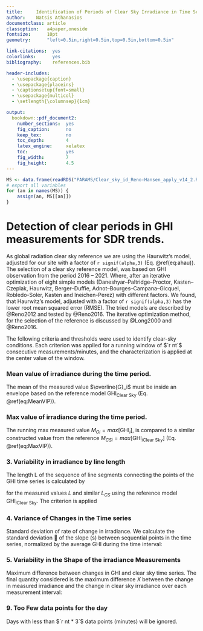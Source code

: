 ```yaml
---
title:     Identification of Periods of Clear Sky Irradiance in Time Series of GHI Measurements Matthew J. Reno and Clifford W. Hansen.
author:    Natsis Athanasios
documentclass: article
classoption:   a4paper,oneside
fontsize:      10pt
geometry:      "left=0.5in,right=0.5in,top=0.5in,bottom=0.5in"

link-citations:  yes
colorlinks:      yes
bibliography:    references.bib

header-includes:
  - \usepackage{caption}
  - \usepackage{placeins}
  - \captionsetup{font=small}
  - \usepackage{multicol}
  - \setlength{\columnsep}{1cm}

output:
  bookdown::pdf_document2:
    number_sections:  yes
    fig_caption:      no
    keep_tex:         no
    toc_depth:        4
    latex_engine:     xelatex
    toc:              yes
    fig_width:        7
    fig_height:       4.5
---
```


```r
MS <- data.frame(readRDS("PARAMS/Clear_sky_id_Reno-Hansen_apply_v14_2.Rds"))
# export all variables
for (an in names(MS)) {
    assign(an, MS[[an]])
}
```

# Detection of clear periods in GHI measurements for SDR trends.

As global radiation clear sky reference we are using the Haurwitz’s model, adjusted for our site with a factor of `r signif(alpha,3)` (Eq. \@ref(eq:ahau)).
The selection of a clear sky reference model, was based on GHI observation from the period 2016 – 2021.
Where, after an iterative optimization of eight simple models (Daneshyar–Paltridge–Proctor, Kasten–Czeplak, Haurwitz, Berger–Duffie, Adnot–Bourges–Campana–Gicquel, Robledo-Soler, Kasten and Ineichen-Perez) with different factors.
We found, that Haurwitz’s model, adjusted with a factor of `r signif(alpha,3)` has the lower root mean squared error (RMSE). 
The tried models are described by @Reno2012 and tested by @Reno2016.
The iterative optimization method, for the selection of the reference is discussed by @Long2000 and @Reno2016.

\begin{equation}
\text{GHI}_\text{Clear Sky} = `r signif(alpha,3)` \times 1098 \times \cos( \text{SZA} ) \times \exp \left( \frac{ - 0.057}{\cos(\text{SZA})} \right)  (\#eq:ahau)
\end{equation}

<!-- Also we tested Air mass models with no better results than the $$ AM = \frac{1}{\cos(z)} $$ -->

<!-- ## Only filters for GHI are used for SDR trends -->

<!-- ## Load all data from `DATA/Broad_Band/QCRad_LongShi/QCRad_LongShi_v8_apply_CM21_CHP1_[0-9]{4}.Rds` -->

<!-- ##  Exclude data where `wattGLB < wattHOR` -->

<!-- There are instances where global irradiance is less than direct. -->

<!-- This happens, near sunset and sunrise due to obstacles, -->
<!-- or due to different sunrise/sunset time due to small spatial differences. -->
<!-- We will exclude all this data both for global and direct. -->

<!-- ##  Exclude other bad data identified in raw data -->



<!-- ### Threshold Values for Criteria -->

<!-- For mean and max Most evaluations of clear sky models find that the average -->
<!-- bias error of the model is less than 10%, often around 7% [1, 83]. Therefore, -->
<!-- a fixed threshold of $\pm 75 W / m^2$ within the mean and max of the clear sky model -->
<!-- was chosen. -->

The following criteria and thresholds were used to identify clear-sky conditions.
Each criterion was applied for a running window of $`r nt`$ consecutive measurements/minutes, and the characterization is applied at the center value of the window.


<!-- 1. MeanVIP -->
### Mean value of irradiance during the time period.

The mean of the measured value $\overline{G}_i$ must be inside an envelope based on the reference model $\text{GHI}_\text{Clear Sky}$ (Eq. \@ref(eq:MeanVIP)).

\begin{equation}
`r 1 - CS_ref_rm_VIP_RelLow` \times \overline{\text{GHI}}_{i\text{Clear Sky}} - `r CS_ref_rm_VIP_LowOff`
< \overline{G}_i <
`r 1 + CS_ref_rm_VIP_RelUpp` \times \overline{\text{GHI}}_{i\text{Clear Sky}} + `r CS_ref_rm_VIP_UppOff`
(\#eq:MeanVIP)
\end{equation}


<!-- 2. MaxVIP -->
### Max value of irradiance during the time period.

The running max measured value $M_{Gi} = max[\text{GHI}_{i}]$, is compared to a similar constructed value from the reference $M_{CSi} = max[\text{GHI}_{i\text{Clear Sky}}]$ (Eq. \@ref(eq:MaxVIP)).

\begin{equation}
`r MaxVIP_fct` \times M_{CSi} - `r MaxVIP_off_low`
< M_{Gi} <
`r MaxVIP_fct` \times M_{CSi} + `r MaxVIP_off_upp`
(\#eq:MaxVIP)
\end{equation}


<!-- VIL -->
###  3. Variability in irradiance by line length

 The length L of the sequence of line segments connecting the points of the GHI time
series is calculated by 

\begin{equation}
L = \sum_{i=1}^{n-1}\sqrt{\left ( \text{GHI}_{i+1} - \text{GHI}_{i}\right )^2 + \left ( t_{i+1} - t_i \right )^2}
(\#eq:VILeq)
\end{equation}

for the measured values $L$ and similar $L_{CS}$ using the reference model $\text{GHI}_{i\text{Clear Sky}}$. The criterion is applied

\begin{equation}
`r MinVIL_fct` \times L_{CSi} - `r offVIL_dwl` < L_i < `r MaxVIL_fct` \times L_{CSi} + `r offVIL_upl`
(\#eq:VILcr)
\end{equation}


<!-- VCT -->
### 4. Variance of Changes in the Time series

Standard deviation of rate of change in irradiance. We calculate the standard deviation  of the slope
(s) between sequential points in the time series, normalized by the average GHI during the time interval:

\begin{gather}
s_i = \frac{\text{GHI}_{i+1} - \text{GHI}_{i}}{t_{i+1} - t_i}, \forall i \in \left \{ 1, 2, \ldots, n-1 \right \} (\#eq:VCT1) \\
\bar{s} = \frac{1}{n-1} \sum_{i=1}^{n-1} s_i (\#eq:VCT2) \\
\sigma = \frac {\sqrt{\frac{1}{n-1} \sum_{i=1}^{n-1} \left( s_i - \bar{s} \right)^2} } {\bar{G}} (\#eq:VCT3)
\end{gather}

\begin{equation}
\sigma_i < `r offVCT`
(\#eq:VCTcr)
\end{equation}



<!-- VSM -->
### 5. Variability in the Shape of the irradiance Measurements 

Maximum difference between changes in GHI and clear sky time series. The final quantity considered
is the maximum difference $X$ between the change in measured irradiance and the change in clear sky
irradiance over each measurement interval:

\begin{gather}
x_i = \text{GHI}_{i+1} - \text{GHI}_{i} \forall i \in \left \{ 1, 2, \ldots, n-1 \right \} (\#eq:VSM1) \\
x_{CS,i} = \text{GHI}_{CS,i+1} - \text{GHI}_{CS,i} \forall i \in \left \{ 1, 2, \ldots, n-1 \right \} (\#eq:VSM2) \\
X_i = \max{\left \{ \left | x_i - x_{CS,i} \right | \right \}} (\#eq:VSM3) 
\end{gather}

\begin{equation}
X_i < `r offVSM`
(\#eq:VSMcr)
\end{equation}


<!-- IGNORED FOR GHI TRENDS -->
<!-- LDI --> 
<!-- ### 6. Low Direct Irradiance limit (LDI) -->

<!-- Ignore Direct irradiance when it is bellow $5 Watt/m^2$. -->
<!-- This limit is biased due to the slight location difference of the two Instruments. -->
<!-- The difference in shadow especially the afternoon "pole shadow" of some periods of the year. -->
<!-- May limit the implementation by time of day or/and period of the year -->

<!-- Also this can not characterize all global measurements due to gaps on direct measurements. -->


<!-- IGNORED FOR GHI TRENDS -->
<!-- LGI  -->
<!-- ### 7. Low Global Irradiance limit (LGI) -->

<!-- Global irradiance below `r VGIlim` $Watt/m^2$ level can not be identified -->


<!-- IGNORED FOR GHI TRENDS -->
<!-- FCS -->
<!-- ### 8. Too Few CS point for the day (FCS) -->

<!-- If in a day there less than 11 clear sky points will exclude them from optimizing -->


<!-- FDP -->
### 9. Too Few data points for the day

Days with less than $`r nt * 3`$ data points (minutes) will be ignored.




<!-- IGNORED FOR GHI TRENDS -->
<!-- DsT -->
<!-- ### 11. Too low Direct signal (DsT) -->

<!-- This is a simple hard limit on the lower possible Direct radiation with clear sky. -->

<!-- The threshold is 25% lower than a reference value. -->

<!-- $$ I_d = I_0 * 0.7^{{AM}^{0.678}} * cos({ZSA}) $$ -->

<!-- Where ${AM}$ is the selected air-mass model. -->

<!-- "Clear sky direct normal irradiance estimation based on adjustable inputs and error correction_Zhu2019.pdf" -->





<!-- ### Baseline value for direct irradiance -->

<!-- See: Clear sky direct normal irradiance estimation based on adjustable inputs and error correction_Zhu2019.pdf -->



<!-- | CS Flag | Test | -->
<!-- |:-------:|:--------------------------------------------------------------| -->
<!-- |   NA    | Undefined, untested                                           | -->
<!-- |    0    | Passed as clear sky                                           | -->
<!-- |    1    | Mean value of irradiance during the time period (MeanVIP)     | -->
<!-- |    2    | Max Value of Irradiance during the time Period (MaxVIP)       | -->
<!-- |    3    | Variability in irradiance by the length (VIL)                 | -->
<!-- |    4    | Variance of Changes in the Time series (VCT)                  | -->
<!-- |    5    | Variability in the Shape of the irradiance Measurements (VSM) | -->
<!-- |    6    | Low Direct Irradiance limit (LDI)                             | -->
<!-- |    7    | Low Global Irradiance limit (LGI)                             | -->
<!-- |    8    | Too Few CS point for the day (FCS)                            | -->
<!-- |    9    | Too Few data points for the day                               | -->
<!-- |   10    | Missing Data                                                  | -->
<!-- |   11    | Direct irradiance simple threshold                            | -->

<!-- ### Cost function for optimization of alpha value. -->

<!-- $$ f(a) = \dfrac{ \sum_{i=1}^{n} ( a \cdot {GHI}_i - {CSI}_i )^2 } -->
<!--                 { n } , \qquad a > 0 $$ -->

